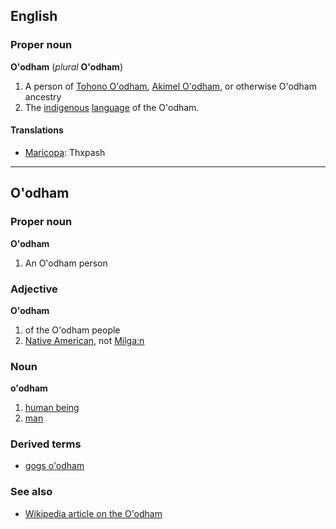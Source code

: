 ==English==
===Proper noun===
'''O'odham''' (''plural'' '''O'odham''')

#A person of [[Tohono O'odham]], [[Akimel O'odham]], or otherwise O'odham ancestry
#The [[indigenous]] [[language]] of the O'odham.

====Translations====
*[[Maricopa]]: Thxpash

----
==O'odham==
===Proper noun===
'''O'odham'''

#An O'odham person

===Adjective===
'''O'odham''' <!--capitalised?-->

#of the O'odham people
#[[Native American]], not [[Milga:n]]

===Noun===
'''o'odham'''

#[[human being]]
#[[man]]

===Derived terms===
*[[gogs o'odham]]

<!--#monkey ([[Tohono O'odham]] [[ca:ŋgo]]): is this a pronunciation or a translation?-->

===See also===
*[[w:O'odham|Wikipedia article on the O'odham]]